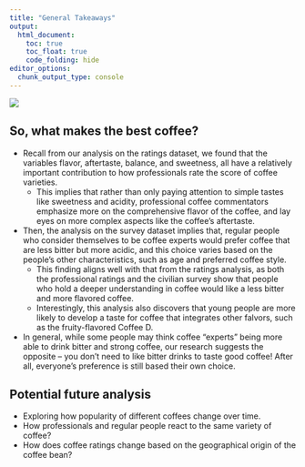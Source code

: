 ```yaml
---
title: "General Takeaways"
output: 
  html_document:
    toc: true
    toc_float: true
    code_folding: hide
editor_options: 
  chunk_output_type: console
---
```

![](images/coffee_types.jpg)

## So, what makes the best coffee? 

* Recall from our analysis on the ratings dataset, we found that the variables flavor, aftertaste, balance, and sweetness, all have a relatively important contribution to how professionals rate the score of coffee varieties. 
  * This implies that rather than only paying attention to simple tastes like sweetness and acidity, professional coffee commentators emphasize more on the comprehensive flavor of the coffee, and lay eyes on more complex aspects like the coffee's aftertaste. 
  
* Then, the analysis on the survey dataset implies that, regular people who consider themselves to be coffee experts would prefer coffee that are less bitter but more acidic, and this choice varies based on the people's other characteristics, such as age and preferred coffee style. 
  * This finding aligns well with that from the ratings analysis, as both the professional ratings and the civilian survey show that people who hold a deeper understanding in coffee would like a less bitter and more flavored coffee.
  * Interestingly, this analysis also discovers that young people are more likely to develop a taste for coffee that integrates other falvors, such as the fruity-flavored Coffee D. 
  
* In general, while some people may think coffee "experts" being more able to drink bitter and strong coffee, our research suggests the opposite -- you don't need to like bitter drinks to taste good coffee! After all, everyone's preference is still based their own choice. 

## Potential future analysis

* Exploring how popularity of different coffees change over time.
* How professionals and regular people react to the same variety of coffee?
* How does coffee ratings change based on the geographical origin of the coffee bean?









